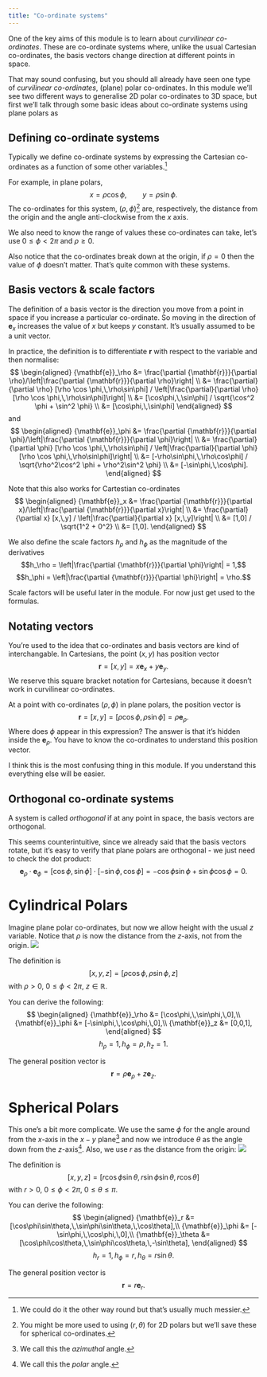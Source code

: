 ```yaml
---
title: "Co-ordinate systems"
---
```


::: {.hidden}
 \newcommand{\v}[1]{{\mathbf{#1}}}
:::

One of the key aims of this module is to learn about _curvilinear co-ordinates_. These are co-ordinate systems where, unlike the usual Cartesian co-ordinates, the basis vectors change direction at different points in space.

That may sound confusing, but you should all already have seen one type of _curvilinear co-ordinates_, (plane) polar co-ordinates. In this module we'll see two different ways to generalise 2D polar co-ordinates to 3D space, but first we'll talk through some basic ideas about co-ordinate systems using plane polars as 


## Defining co-ordinate systems
Typically we define co-ordinate systems by expressing the Cartesian co-ordinates as a function of some other variables.^[We could do it the other way round but that's usually much messier.]

For example, in plane polars, 
$$
x = \rho \cos \phi,\qquad y=\rho\sin\phi.
$$
The co-ordinates for this system, $(\rho,\phi)$^[You might be more used to using $(r,\theta)$ for 2D polars but we'll save these for spherical co-ordinates.] are, respectively, the distance from the origin and the angle anti-clockwise from the $x$ axis.

We also need to know the range of values these co-ordinates can take, let's use $0\leq \phi < 2\pi$ and $\rho\geq 0$.

Also notice that the co-ordinates break down at the origin, if $\rho=0$ then the value of $\phi$ doesn't matter. That's quite common with these systems.

## Basis vectors & scale factors
The definition of a basis vector is the direction you move from a point in space if you increase a particular co-ordinate. So moving in the direction of $\v{e}_x$ increases the value of $x$ but keeps $y$ constant. It's usually assumed to be a unit vector.

In practice, the definition is to differentiate $\v{r}$ with respect to the variable and then normalise:
$$
\begin{aligned}
\v{e}_\rho &= \frac{\partial \v{r}}{\partial \rho}/\left|\frac{\partial \v{r}}{\partial \rho}\right| 
\\ &= \frac{\partial}{\partial \rho} [\rho \cos \phi,\,\rho\sin\phi] / \left|\frac{\partial}{\partial \rho} [\rho \cos \phi,\,\rho\sin\phi]\right|
\\ &= [\cos\phi,\,\sin\phi] / \sqrt{\cos^2 \phi + \sin^2 \phi}
\\ &= [\cos\phi,\,\sin\phi]
\end{aligned}
$$
and
$$
\begin{aligned}
\v{e}_\phi &= \frac{\partial \v{r}}{\partial \phi}/\left|\frac{\partial \v{r}}{\partial \phi}\right| 
\\ &= \frac{\partial}{\partial \phi} [\rho \cos \phi,\,\rho\sin\phi] / \left|\frac{\partial}{\partial \phi} [\rho \cos \phi,\,\rho\sin\phi]\right|
\\ &= [-\rho\sin\phi,\,\rho\cos\phi] / \sqrt{\rho^2\cos^2 \phi + \rho^2\sin^2 \phi}
\\ &= [-\sin\phi,\,\cos\phi].
\end{aligned}
$$

Note that this also works for Cartestian co-ordinates
$$
\begin{aligned}
\v{e}_x &= \frac{\partial \v{r}}{\partial x}/\left|\frac{\partial \v{r}}{\partial x}\right| 
\\ &= \frac{\partial}{\partial x} [x,\,y] / \left|\frac{\partial}{\partial x} [x,\,y]\right|
\\ &= [1,0] / \sqrt{1^2 + 0^2}
\\ &= [1,0].
\end{aligned}
$$

We also define the scale factors $h_\rho$ and $h_\phi$ as the magnitude of the derivatives
$$h_\rho = \left|\frac{\partial \v{r}}{\partial \phi}\right| = 1,$$
$$h_\phi = \left|\frac{\partial \v{r}}{\partial \phi}\right| = \rho.$$

:::{.callout-note}
Scale factors will be useful later in the module. For now just get used to the formulas.
:::

## Notating vectors

You're used to the idea that co-ordinates and basis vectors are kind of interchangable. In Cartesians, the point $(x,y)$ has position vector
$$
\v{r} = [x,y] = x \v{e}_x + y \v{e}_y.
$$
We reserve this square bracket notation for Cartesians, because it doesn't work in curvilinear co-ordinates.

At a point with co-ordinates $(\rho,\phi)$ in plane polars, the position vector is
$$
\v{r} = [x,y] = [\rho \cos \phi,\, \rho\sin\phi] = \rho \v{e}_\rho.
$$
Where does $\phi$ appear in this expression? The answer is that it's hidden inside the $\v{e}_\rho$. You have to know the co-ordinates to understand this position vector.

:::{.callout-note}
I think this is the most confusing thing in this module. If you understand this everything else will be easier.
:::


## Orthogonal co-ordinate systems
A system is called _orthogonal_ if at any point in space, the basis vectors are orthogonal. 

This seems counterintuitive, since we already said that the basis vectors rotate, but it's easy to verify that plane polars are orthogonal - we just need to check the dot product:
$$
\v{e}_\rho \cdot \v{e}_\phi = [\cos \phi,\,\sin\phi] \cdot [-\sin\phi,\,\cos\phi] = -\cos\phi\sin\phi + \sin\phi\cos\phi = 0.
$$


# Cylindrical Polars
Imagine plane polar co-ordinates, but now we allow height with the usual $z$ variable. Notice that $\rho$ is now the distance from the $z$-axis, not from the origin.
![](figures/vec_alg_fig_4.png){}

The definition is
$$
[x,y,z] = [\rho\cos\phi,\,\rho\sin\phi,\,z]
$$
with $\rho>0$, $0\leq\phi<2\pi$, $z\in\mathbb{R}$.


You can derive the following:
$$
\begin{aligned}
\v{e}_\rho &= [\cos\phi,\,\sin\phi,\,0],\\
\v{e}_\phi &= [-\sin\phi,\,\cos\phi,\,0],\\
\v{e}_z &= [0,0,1],
\end{aligned}
$$
$$
h_\rho = 1,\,h_\phi=\rho,\,h_z=1.
$$

The general position vector is
$$
\v{r} = \rho \v{e}_\rho + z \v{e}_z.
$$

# Spherical Polars
This one's a bit more complicate. We use the same $\phi$ for the angle around from the $x$-axis in the $x-y$ plane^[We call this the _azimuthal_ angle.] and now we introduce $\theta$ as the angle down from the $z$-axis^[We call this the _polar_ angle.]. Also, we use $r$ as the distance from the origin:
![](figures/vec_alg_fig_6.png){}

The definition is
$$
[x,y,z] = [r\cos\phi\sin\theta,\,r\sin\phi\sin\theta,\,r\cos\theta]
$$
with $r>0$, $0\leq\phi<2\pi$, $0\leq \theta \leq \pi$.

You can derive the following:
$$
\begin{aligned}
\v{e}_r &= [\cos\phi\sin\theta,\,\sin\phi\sin\theta,\,\cos\theta],\\
\v{e}_\phi &= [-\sin\phi,\,\cos\phi,\,0],\\
\v{e}_\theta &= [\cos\phi\cos\theta,\,\sin\phi\cos\theta,\,-\sin\theta],
\end{aligned}
$$
$$
h_r = 1,\,h_\phi=r,\,h_\theta=r\sin\theta.
$$

The general position vector is
$$
\v{r} = r\v{e}_r.
$$


